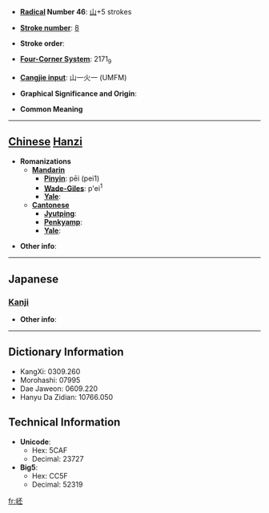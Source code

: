 * '''[[Wiktionary:Chinese radical index| Radical]] Number 46''': [[Wiktionary:Chinese radical index 山|山]]+5 strokes

* '''[[Wiktionary:Chinese total strokes index|Stroke number]]''': [[Wiktionary:Chinese total strokes index 8|8]]

* '''Stroke order''': 

* '''[[Wiktionary:Chinese four corner index|Four-Corner System]]''': 2171<sub>9</sub>

* '''[[Wiktionary:Chinese Cangjie index|Cangjie input]]''': 山一火一 (UMFM)

* '''Graphical Significance and Origin''': 

* '''Common Meaning'''

----

== [[Chinese]] [[Hanzi]] ==

* '''Romanizations'''
** '''[[Mandarin]]'''
*** '''[[Pinyin]]''': pēi (pei1)
*** '''[[Wade-Giles]]''': p'ei<sup>1</sup>
*** '''[[Yale]]''': 
** '''[[Cantonese]]'''
*** '''[[Jyutping]]''':
*** '''[[Penkyamp]]''': 
*** '''[[Yale]]''': 

* '''Other info''': 

----

==Japanese==
===[[Kanji]]===
{{kanji|on readings=[[ひ]] (hi), [[び]] (bi), [[はい]] (hai), [[へ]] (he)
|kun readings=
}}

* '''Other info''':  

----

== Dictionary Information ==

* KangXi: 0309.260
* Morohashi: 07995
* Dae Jaweon: 0609.220
* Hanyu Da Zidian: 10766.050

== Technical Information ==

* '''Unicode''':
** Hex: 5CAF
** Decimal: 23727
* '''Big5''':
** Hex: CC5F
** Decimal: 52319

[[fr:岯]]